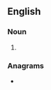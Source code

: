 ==English==

===Noun===
{{head|en|noun form}}

# {{plural of|gina|lang=en}}

===Anagrams===
* {{anagrams|en|a=agins|Agins|Gains|Nagis|Siang|gains|ingas|signa}}